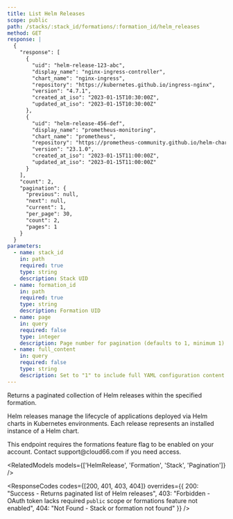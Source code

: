 ```yaml
---
title: List Helm Releases
scope: public
path: /stacks/:stack_id/formations/:formation_id/helm_releases
method: GET
response: |
  {
    "response": [
      {
        "uid": "helm-release-123-abc",
        "display_name": "nginx-ingress-controller",
        "chart_name": "nginx-ingress",
        "repository": "https://kubernetes.github.io/ingress-nginx",
        "version": "4.7.1",
        "created_at_iso": "2023-01-15T10:30:00Z",
        "updated_at_iso": "2023-01-15T10:30:00Z"
      },
      {
        "uid": "helm-release-456-def",
        "display_name": "prometheus-monitoring",
        "chart_name": "prometheus",
        "repository": "https://prometheus-community.github.io/helm-charts",
        "version": "23.1.0",
        "created_at_iso": "2023-01-15T11:00:00Z",
        "updated_at_iso": "2023-01-15T11:00:00Z"
      }
    ],
    "count": 2,
    "pagination": {
      "previous": null,
      "next": null,
      "current": 1,
      "per_page": 30,
      "count": 2,
      "pages": 1
    }
  }
parameters:
  - name: stack_id
    in: path
    required: true
    type: string
    description: Stack UID
  - name: formation_id
    in: path
    required: true
    type: string
    description: Formation UID
  - name: page
    in: query
    required: false
    type: integer
    description: Page number for pagination (defaults to 1, minimum 1)
  - name: full_content
    in: query
    required: false
    type: string
    description: Set to "1" to include full YAML configuration content
---
```


Returns a paginated collection of Helm releases within the specified formation.

Helm releases manage the lifecycle of applications deployed via Helm charts in Kubernetes environments. Each release represents an installed instance of a Helm chart.

<Callout type="info" title="Feature Flag Required">
This endpoint requires the formations feature flag to be enabled on your account. Contact support@cloud66.com if you need access.
</Callout>

<RelatedModels models={['HelmRelease', 'Formation', 'Stack', 'Pagination']} />

<ResponseCodes 
  codes={[200, 401, 403, 404]}
  overrides={{
    200: "Success - Returns paginated list of Helm releases",
    403: "Forbidden - OAuth token lacks required `public` scope or formations feature not enabled",
    404: "Not Found - Stack or formation not found"
  }}
/>